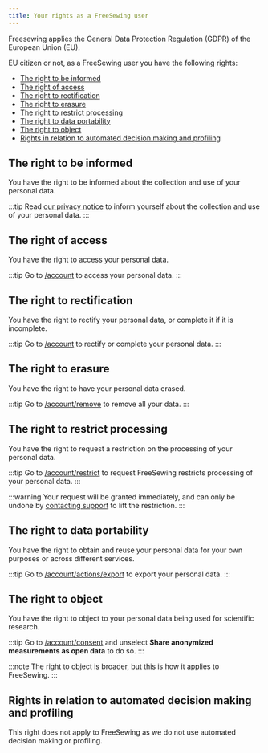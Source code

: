 ```yaml
---
title: Your rights as a FreeSewing user
---
```


Freesewing applies the General Data Protection Regulation (GDPR) of the
European Union (EU).

EU citizen or not, as a FreeSewing user you have the following rights:

- [The right to be informed](#the-right-to-be-informed)
- [The right of access](#the-right-of-access)
- [The right to rectification](#the-right-to-rectification)
- [The right to erasure](#the-right-to-erasure)
- [The right to restrict processing](#the-right-to-restrict-processing)
- [The right to data portability](#the-right-to-data-portability)
- [The right to object](#the-right-to-object)
- [Rights in relation to automated decision making and
  profiling](#rights-in-relation-to-automated-decision-making-and-profiling)

## The right to be informed

You have the right to be informed about the collection and use of your personal data.

:::tip
Read [our privacy notice](/docs/about/privacy/) to inform yourself about the
collection and use of your personal data.
:::

## The right of access

You have the right to access your personal data.

:::tip
Go to [/account](https://freesewing.org/account/) to access your personal data.
:::

## The right to rectification

You have the right to rectify your personal data, or complete it if it is incomplete.

:::tip
Go to [/account](https://freesewing.org/account/) to rectify or complete your
personal data.
:::

## The right to erasure

You have the right to have your personal data erased.

:::tip
Go to [/account/remove](https://freesewing.org/account/remove/) to remove all
your data.
:::

## The right to restrict processing

You have the right to request a restriction on the processing of your personal data.

:::tip
Go to [/account/restrict](https://freesewing.org/account/restrict/) to request
FreeSewing restricts processing of your personal data.
:::

:::warning
Your request will be granted immediately, and can only be undone by [contacting
support](https://freesewing.org/support/) to lift the restriction.
:::

## The right to data portability

You have the right to obtain and reuse your personal data for your own purposes
or across different services.

:::tip
Go to [/account/actions/export](https://freesewing.org/account/export/) to
export your personal data.
:::

## The right to object

You have the right to object to your personal data being used for scientific
research.

:::tip
Go to [/account/consent](https://freesewing.org/account/consent/) and unselect
**Share anonymized measurements as open data** to do so.
:::

:::note
The right to object is broader, but this is how it applies to FreeSewing.
:::

## Rights in relation to automated decision making and profiling

This right does not apply to FreeSewing as we do not use automated decision
making or profiling.

